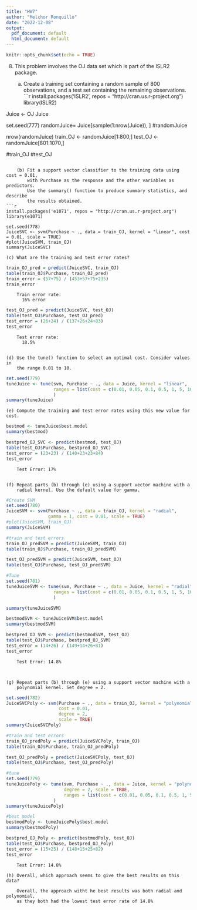 ```yaml
---
title: "HW7"
author: "Melchor Ronquillo"
date: "2022-12-08"
output:
  pdf_document: default
  html_document: default
---
```


```r
knitr::opts_chunk$set(echo = TRUE)
```

8. This problem involves the OJ data set which is part of the ISLR2 package.

    (a) Create a training set containing a random sample of 800 observations, 
        and a test set containing the remaining observations.
```r
install.packages('ISLR2', repos = "http://cran.us.r-project.org")
library(ISLR2)

Juice <- OJ
Juice


set.seed(777)
randomJuice= Juice[sample(1:nrow(Juice)), ]
#randomJuice

nrow(randomJuice)
train_OJ <- randomJuice[1:800,]
test_OJ <- randomJuice[801:1070,]

#train_OJ
#test_OJ
```

    (b) Fit a support vector classifier to the training data using cost = 0.01, 
        with Purchase as the response and the other variables as predictors. 
        Use the summary() function to produce summary statistics, and describe 
        the results obtained.
```r
install.packages('e1071', repos = "http://cran.us.r-project.org")
library(e1071)

set.seed(778)
JuiceSVC <- svm(Purchase ~ ., data = train_OJ, kernel = "linear", cost = 0.01, scale = TRUE)
#plot(JuiceSVM, train_OJ)
summary(JuiceSVC)
```

          
        
    (c) What are the training and test error rates?
```r
train_OJ_pred = predict(JuiceSVC, train_OJ)
table(train_OJ$Purchase, train_OJ_pred)
train_error = (57+75) / (453+57+75+235)
train_error
```

        Train error rate:
          16% error
 
```r
test_OJ_pred = predict(JuiceSVC, test_OJ)
table(test_OJ$Purchase, test_OJ_pred)
test_error = (26+24) / (137+26+24+83)
test_error
```
        
        Test error rate:
          18.5%
        
        
    (d) Use the tune() function to select an optimal cost. Consider values in 
        the range 0.01 to 10.
```r
set.seed(779)
tuneJuice <- tune(svm, Purchase ~ ., data = Juice, kernel = "linear", 
                  ranges = list(cost = c(0.01, 0.05, 0.1, 0.5, 1, 5, 10))
                  )
summary(tuneJuice)
```

    (e) Compute the training and test error rates using this new value for cost.
```r
bestmod <- tuneJuice$best.model
summary(bestmod)

bestpred_OJ_SVC <- predict(bestmod, test_OJ)
table(test_OJ$Purchase, bestpred_OJ_SVC)
test_error = (23+23) / (140+23+23+84)
test_error
```

        Test Error: 17%
        
        
    (f) Repeat parts (b) through (e) using a support vector machine with a 
        radial kernel. Use the default value for gamma.
```r
#Create SVM
set.seed(780)
JuiceSVM <- svm(Purchase ~ ., data = train_OJ, kernel = "radial", 
                gamma = 1, cost = 0.01, scale = TRUE)
#plot(JuiceSVM, train_OJ)
summary(JuiceSVM)

#train and test errors
train_OJ_predSVM = predict(JuiceSVM, train_OJ)
table(train_OJ$Purchase, train_OJ_predSVM)

test_OJ_predSVM = predict(JuiceSVM, test_OJ)
table(test_OJ$Purchase, test_OJ_predSVM)

#Tune
set.seed(781)
tuneJuiceSVM <- tune(svm, Purchase ~ ., data = Juice, kernel = "radial", 
                  ranges = list(cost = c(0.01, 0.05, 0.1, 0.5, 1, 5, 10))
                  )

summary(tuneJuiceSVM)

bestmodSVM <- tuneJuiceSVM$best.model
summary(bestmodSVM)

bestpred_OJ_SVM <- predict(bestmodSVM, test_OJ)
table(test_OJ$Purchase, bestpred_OJ_SVM)
test_error = (14+26) / (149+14+26+81)
test_error
```

        Test Error: 14.8%
   
   
   
    (g) Repeat parts (b) through (e) using a support vector machine with a 
        polynomial kernel. Set degree = 2.
```r
set.seed(782)
JuiceSVCPoly <- svm(Purchase ~ ., data = train_OJ, kernel = "polynomial", 
                    cost = 0.01,
                    degree = 2,
                    scale = TRUE)
summary(JuiceSVCPoly)

#train and test errors
train_OJ_predPoly = predict(JuiceSVCPoly, train_OJ)
table(train_OJ$Purchase, train_OJ_predPoly)

test_OJ_predPoly = predict(JuiceSVCPoly, test_OJ)
table(test_OJ$Purchase, test_OJ_predPoly)

#tune
set.seed(779)
tuneJuicePoly <- tune(svm, Purchase ~ ., data = Juice, kernel = "polynomial",
                      degree = 2, scale = TRUE,
                      ranges = list(cost = c(0.01, 0.05, 0.1, 0.5, 1, 5, 10))
                  )
summary(tuneJuicePoly)

#best model
bestmodPoly <- tuneJuicePoly$best.model
summary(bestmodPoly)

bestpred_OJ_Poly <- predict(bestmodPoly, test_OJ)
table(test_OJ$Purchase, bestpred_OJ_Poly)
test_error = (15+25) / (148+15+25+82)
test_error
```

        Test Error: 14.8%
    
    (h) Overall, which approach seems to give the best results on this data?
    
        Overall, the approach witht he best results was both radial and polynomial, 
        as they both had the lowest test error rate of 14.8%
